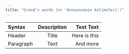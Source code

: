 ```yaml
---
title: "Grand's words (or 'Anneannemin kelimeleri')"
---
```


| Syntax      | Description | Test Text     |
| :---        |    :----:   |          ---: |
| Header      | Title       | Here is this  |
| Paragraph   | Text        | And more      |